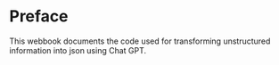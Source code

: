 # Preface

This webbook documents the code used for transforming unstructured information into json using Chat GPT.